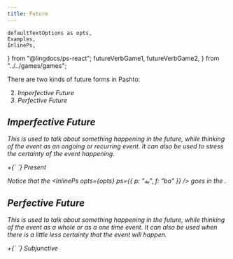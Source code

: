 ```yaml
---
title: Future
---
```


    defaultTextOptions as opts,
    Examples,
    InlinePs,
} from "@lingdocs/ps-react";
    futureVerbGame1,
    futureVerbGame2,
} from "../../games/games";

There are two kinds of future forms in Pashto:

2. <i className="fas fa-video" /> Imperfective Future
1. <i className="fas fa-camera" /> Perfective Future

## Imperfective Future

This is used to talk about something happening in the future, while thinking of the event as an ongoing or recurring event. It can also be used to stress the certainty of the event happening. 

<div className="text-center">
    <img src={imperfectiveFuture} alt="" className="img-fluid" />
</div>

<Formula>
    <InlinePs opts={opts} ps={{ p: "به", f: "ba" }} /> +{` `}
    <Link to="/verbs/present-verbs/">Present</Link>
</Formula>

<BasicVerbShowCase opts={opts} tense="imperfectiveFuture" />

Notice that the <InlinePs opts={opts} ps={{ p: "به", f: "ba" }} /> goes in the <KidsSection />.

## Perfective Future

This is used to talk about something happening in the future, while thinking of the event *as a whole* or as a one time event. It can also be used when there is a little less certainty that the event will happen.

<div className="text-center">
    <img src={perfectiveFuture} alt="" className="img-fluid" />
</div>

<Formula>
    <InlinePs opts={opts} ps={{ p: "به", f: "ba" }} /> +{` `}
    <Link to="/verbs/subjunctive-verbs/">Subjunctive</Link>
</Formula>

<BasicVerbShowCase opts={opts} tense="perfectiveFuture" />

<GameDisplay record={futureVerbGame1} />

<GameDisplay record={futureVerbGame2} />
